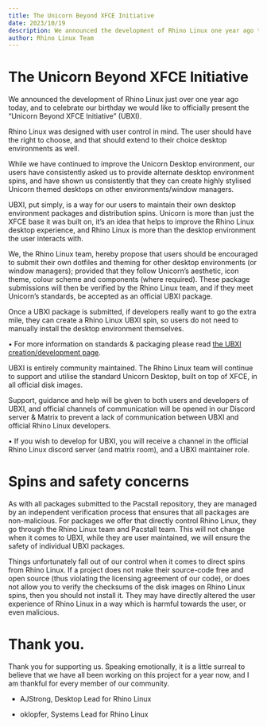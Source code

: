 ```yaml
---
title: The Unicorn Beyond XFCE Initiative
date: 2023/10/19
description: We announced the development of Rhino Linux one year ago today, and to celebrate our birthday we would like to officially present the “Unicorn Beyond XFCE Initiative” (UBXI).
author: Rhino Linux Team
---
```


# The Unicorn Beyond XFCE Initiative

We announced the development of Rhino Linux just over one year ago today, and to celebrate our birthday we would like to officially present the “Unicorn Beyond XFCE Initiative” (UBXI).

Rhino Linux was designed with user control in mind. The user should have the right to choose, and that should extend to their choice desktop environments as well.

While we have continued to improve the Unicorn Desktop environment, our users have consistently asked us to provide alternate desktop environment spins, and have shown us consistently that they can create highly stylised Unicorn themed desktops on other environments/window managers.

UBXI, put simply, is a way for our users to maintain their own desktop environment packages and distribution spins. Unicorn is more than just the XFCE base it was built on, it’s an idea that helps to improve the Rhino Linux desktop experience, and Rhino Linux is more than the desktop environment the user interacts with.

We, the Rhino Linux team, hereby propose that users should be encouraged to submit their own dotfiles and theming for other desktop environments (or window managers); provided that they follow Unicorn’s aesthetic, icon theme, colour scheme and components (where required). These package submissions will then be verified by the Rhino Linux team, and if they meet Unicorn’s standards, be accepted as an official UBXI package.

Once a UBXI package is submitted, if developers really want to go the extra mile, they can create a Rhino Linux UBXI spin, so users do not need to manually install the desktop environment themselves.

• For more information on standards & packaging please read [the UBXI creation/development page](https://wiki.rhinolinux.org/dev/ubxi/create).

UBXI is entirely community maintained. The Rhino Linux team will continue to support and utilise the standard Unicorn Desktop, built on top of XFCE, in all official disk images.

Support, guidance and help will be given to both users and developers of UBXI, and official channels of communication will be opened in our Discord server & Matrix to prevent a lack of communication between UBXI and official Rhino Linux developers.

• If you wish to develop for UBXI, you will receive a channel in the official Rhino Linux discord server (and matrix room), and a UBXI maintainer role.

# Spins and safety concerns

As with all packages submitted to the Pacstall repository, they are managed by an independent verification process that ensures that all packages are non-malicious. For packages we offer that directly control Rhino Linux, they go through the Rhino Linux team and Pacstall team. This will not change when it comes to UBXI, while they are user maintained, we will ensure the safety of individual UBXI packages.

Things unfortunately fall out of our control when it comes to direct spins from Rhino Linux. If a project does not make their source-code free and open source (thus violating the licensing agreement of our code), or does not allow you to verify the checksums of the disk images on Rhino Linux spins, then you should not install it. They may have directly altered the user experience of Rhino Linux in a way which is harmful towards the user, or even malicious.

# Thank you.

Thank you for supporting us. Speaking emotionally, it is a little surreal to believe that we have all been working on this project for a year now, and I am thankful for every member of our community.

- AJStrong, Desktop Lead for Rhino Linux

- oklopfer, Systems Lead for Rhino Linux
